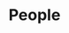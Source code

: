 ---
title: "People"
description: "Description of your new file."
sidebarTitle: "People"
icon: "record-vinyl"
---